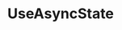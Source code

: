 ---
title: UseAsyncState
description: Learn how to use the `useAsyncState` hook in Reactter.
sidebar:
  order: 2
---